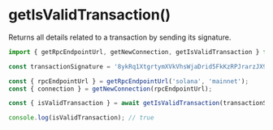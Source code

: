 # getIsValidTransaction()

Returns all details related to a transaction by sending its signature.

```typescript
import { getRpcEndpointUrl, getNewConnection, getIsValidTransaction } from '@lndgalante/solutils';

const transactionSignature = '8ykRq1XtgrtymXVkVhsWjaDrid5FkKzRPJrarzJX9a6EArbEUYMrst6vVC6TydDRG4sagSciK6pP5Lw9ZDnt3RD';

const { rpcEndpointUrl } = getRpcEndpointUrl('solana', 'mainnet');
const { connection } = getNewConnection(rpcEndpointUrl);

const { isValidTransaction } = await getIsValidTransaction(transactionSignature, connection);

console.log(isValidTransaction); // true
```
